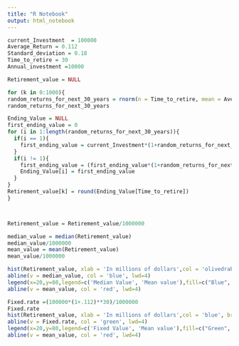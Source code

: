 ---
title: "R Notebook"
output: html_notebook
---


```{r}
current_Investment  = 100000
Average_Return = 0.112
Standard_deviation = 0.18
Time_to_retire = 30
Annual_investment =10000

Retirement_value = NULL

for (k in 0:1000){
random_returns_for_next_30_years = rnorm(n = Time_to_retire, mean = Average_Return, sd = Standard_deviation)
random_returns_for_next_30_years

Ending_Value = NULL
first_ending_value = 0
for (i in 1:length(random_returns_for_next_30_years)){
  if(i == 1){
    first_ending_value = current_Investment*(1+random_returns_for_next_30_years[i])+Annual_investment
  }
  if(i != 1){
    first_ending_value = (first_ending_value*(1+random_returns_for_next_30_years[i]))+Annual_investment
    Ending_Value[i] = first_ending_value
  }
}
Retirement_value[k] = round(Ending_Value[Time_to_retire])
}



Retirement_value = Retirement_value/1000000

median_value = median(Retirement_value)
median_value/1000000
mean_value = mean(Retirement_value)
mean_value/1000000

hist(Retirement_value, xlab = 'In millions of dollars',col = 'olivedrab1', breaks = 50, main = 'Simulated Retirement Value')
abline(v = median_value, col = 'blue', lwd=4)
legend(x=20,y=80,legend=c('Median Value', 'Mean value'),fill=c("Blue", 'Red'))
abline(v = mean_value, col = 'red', lwd=4)

Fixed.rate =(100000*(1+.112)**30)/1000000
Fixed.rate
hist(Retirement_value, xlab = 'In millions of dollars',col = 'blue', breaks = 50, main = 'Simulated Retirement Value')
abline(v = Fixed.rate, col = 'green', lwd=4)
legend(x=20,y=80,legend=c('Fixed Value', 'Mean value'),fill=c("Green", 'Red'))
abline(v = mean_value, col = 'red', lwd=4)
```






















